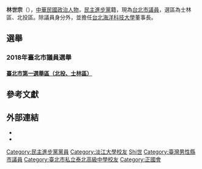 {{Infobox_officeholder
| name = 林世宗
| image name =
| width = 
| office =  [[File:Flag_of_Taipei_City.svg|27px]][[臺北市議會|臺北市議會]]第11-13屆[[臺北市議員|市議員]]
| constituency2 =第一選區（士林區、北投區）
| term_start = 2014年12月25日
| term_end = 
| period = 
| sex = 男 
| native place = {{TWN}}
| nationality = {{ROC}}
| date of birth = {{birth date and age|1959|6|13}}
| party = {{Dpp|25px}}
| place of birth = {{TWN}}[[台北市|台北市]]
| educate = 
*[[臺北市私立泰北高級中學|臺北市私立泰北高級中學]]<ref>[https://money.udn.com/money/amp/story/5723/5411996 泰北高中105週年校慶 展現創新活力與能量]</ref>
*[[美國華盛頓州西堤大學|美國華盛頓州西堤大學]]/企管碩士
*[[淡江大學|淡江大學]]中國大陸研究所/法學碩士
*[[澳門科技大學|澳門科技大學]]/商管博士<br><span style="color: blue;"></span>
| past = 
*民主進步黨中央評議委員
*國立虎尾科技大學文教基金會董事
*台灣環保教育協會發起人
*台北教育環保協會發起人
<span style="color: blue;"></span>
}}

'''林世宗'''（{{bd|1959年|6月13日|catIdx=Lin林}}），[[中華民國|中華民國]][[政治人物|政治人物]]，[[民主進步黨|民主進步黨]]籍，現為[[台北市議員|台北市議員]]，選區為士林區、北投區。除議員身分外，並擔任[[台北海洋科技大學|台北海洋科技大學]]董事長。

==選舉==

===2018年臺北市議員選舉===
==== [[2018年中華民國直轄市議員及縣市議員選舉選舉區投票結果列表#臺北市第一選舉區（北投、士林區）|臺北市第一選舉區（北投、士林區）]] ====
{{2018年臺北市議員選舉/第一選舉區}}

==參考文獻==
<references />

==外部連結==
*{{facebook|Taipei.Lin.Strong}}
*{{youtube|channel=UCvYJ_wcNEf0QwA4OwRYEH6w}}

{{第13屆臺北市議員}} 
{{第12屆臺北市議員}} 
{{第11屆臺北市議員}}

[[Category:民主進步黨黨員|Category:民主進步黨黨員]]
[[Category:淡江大學校友|Category:淡江大學校友]]
[[Category:林姓|Shi世]]
[[Category:臺灣男性縣市議員|Category:臺灣男性縣市議員]]
[[Category:臺北市私立泰北高級中學校友|Category:臺北市私立泰北高級中學校友]]
[[Category:正國會|Category:正國會]]